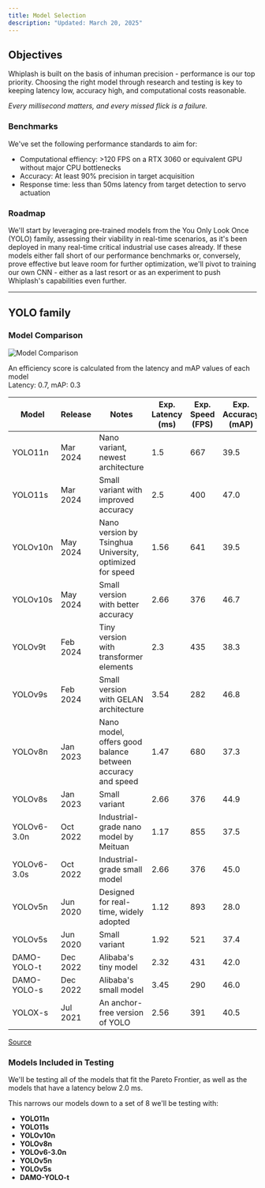 ```yaml
---
title: Model Selection
description: "Updated: March 20, 2025"
---
```


## Objectives

Whiplash is built on the basis of inhuman precision - performance is our top priority. Choosing the right model through research and testing is key to keeping latency low, accuracy high, and computational costs reasonable.

_Every millisecond matters, and every missed flick is a failure._

### Benchmarks

We've set the following performance standards to aim for:

- Computational effiency: >120 FPS on a RTX 3060 or equivalent GPU without major CPU bottlenecks
- Accuracy: At least 90% precision in target acquisition
- Response time: less than 50ms latency from target detection to servo actuation

### Roadmap

We'll start by leveraging pre-trained models from the You Only Look Once (YOLO) family, assessing their viability in real-time scenarios, as it's been deployed in many real-time critical industrial use cases already. If these models either fall short of our performance benchmarks or, conversely, prove effective but leave room for further optimization, we'll pivot to training our own CNN - either as a last resort or as an experiment to push Whiplash's capabilities even further.

---

## YOLO family

### Model Comparison

![Model Comparison](./Figure_1.png)

<div className="text-center text-muted-foreground text-sm">
  An efficiency score is calculated from the latency and mAP values of each
  model <br />
  Latency: 0.7, mAP: 0.3
</div>

| **Model**   | **Release** | **Notes**                                                  | **Exp. Latency (ms)** | **Exp. Speed (FPS)** | **Exp. Accuracy (mAP)** |
| ----------- | ----------- | ---------------------------------------------------------- | --------------------- | -------------------- | ----------------------- |
| YOLO11n     | Mar 2024    | Nano variant, newest architecture                          | 1.5                   | 667                  | 39.5                    |
| YOLO11s     | Mar 2024    | Small variant with improved accuracy                       | 2.5                   | 400                  | 47.0                    |
| YOLOv10n    | May 2024    | Nano version by Tsinghua University, optimized for speed   | 1.56                  | 641                  | 39.5                    |
| YOLOv10s    | May 2024    | Small version with better accuracy                         | 2.66                  | 376                  | 46.7                    |
| YOLOv9t     | Feb 2024    | Tiny version with transformer elements                     | 2.3                   | 435                  | 38.3                    |
| YOLOv9s     | Feb 2024    | Small version with GELAN architecture                      | 3.54                  | 282                  | 46.8                    |
| YOLOv8n     | Jan 2023    | Nano model, offers good balance between accuracy and speed | 1.47                  | 680                  | 37.3                    |
| YOLOv8s     | Jan 2023    | Small variant                                              | 2.66                  | 376                  | 44.9                    |
| YOLOv6-3.0n | Oct 2022    | Industrial-grade nano model by Meituan                     | 1.17                  | 855                  | 37.5                    |
| YOLOv6-3.0s | Oct 2022    | Industrial-grade small model                               | 2.66                  | 376                  | 45.0                    |
| YOLOv5n     | Jun 2020    | Designed for real-time, widely adopted                     | 1.12                  | 893                  | 28.0                    |
| YOLOv5s     | Jun 2020    | Small variant                                              | 1.92                  | 521                  | 37.4                    |
| DAMO-YOLO-t | Dec 2022    | Alibaba's tiny model                                       | 2.32                  | 431                  | 42.0                    |
| DAMO-YOLO-s | Dec 2022    | Alibaba's small model                                      | 3.45                  | 290                  | 46.0                    |
| YOLOX-s     | Jul 2021    | An anchor-free version of YOLO                             | 2.56                  | 391                  | 40.5                    |

<div className="text-center">
  <a
    className="text-muted-foreground text-sm"
    href="https://docs.ultralytics.com/modes/benchmark/#benchmark-visualization"
  >
    Source
  </a>
</div>

### Models Included in Testing

We'll be testing all of the models that fit the Pareto Frontier, as well as the models that have a latency below 2.0 ms.

This narrows our models down to a set of 8 we'll be testing with:

- **YOLO11n**
- **YOLO11s**
- **YOLOv10n**
- **YOLOv8n**
- **YOLOv6-3.0n**
- **YOLOv5n**
- **YOLOv5s**
- **DAMO-YOLO-t**
